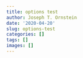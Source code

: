 ```yaml
---
title: options test
author: Joseph T. Ornstein
date: '2020-04-20'
slug: options-test
categories: []
tags: []
images: []
---
```

